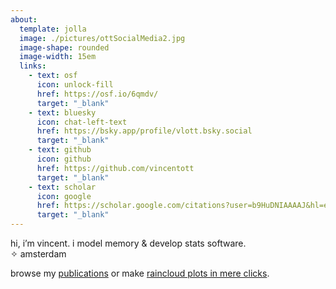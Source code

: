 ```yaml
---
about:
  template: jolla
  image: ./pictures/ottSocialMedia2.jpg
  image-shape: rounded
  image-width: 15em
  links:
    - text: osf
      icon: unlock-fill
      href: https://osf.io/6qmdv/
      target: "_blank"
    - text: bluesky
      icon: chat-left-text
      href: https://bsky.app/profile/vlott.bsky.social
      target: "_blank"
    - text: github
      icon: github
      href: https://github.com/vincentott
      target: "_blank"
    - text: scholar
      icon: google
      href: https://scholar.google.com/citations?user=b9HuDNIAAAAJ&hl=en
      target: "_blank"
---
```

hi, i'm vincent. i model memory & develop stats software.  
✧ amsterdam   

browse my [publications](publications.qmd) or make [raincloud plots in mere clicks](raincloudplots.qmd).